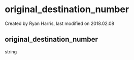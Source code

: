 
# original_destination_number 

 Created by  Ryan Harris, last modified on 2018.02.08

## original_destination_number

string


